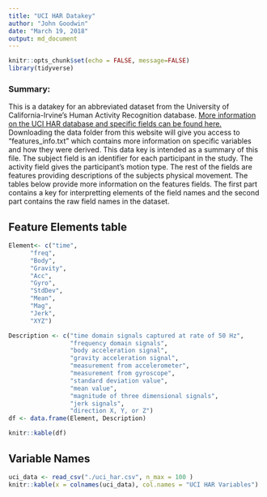 ```yaml
---
title: "UCI HAR Datakey"
author: "John Goodwin"
date: "March 19, 2018"
output: md_document
---
```


```r
knitr::opts_chunk$set(echo = FALSE, message=FALSE)
library(tidyverse)
```

### Summary:

This is a datakey for an abbreviated dataset from the University of California-Irvine's Human Activity Recognition database. [More information on the UCI HAR database and specific fields can be found here.](http://archive.ics.uci.edu/ml/datasets/Human+Activity+Recognition+Using+Smartphones) Downloading the data folder from this website will give you access to "features_info.txt" which contains more information on specific variables and how they were derived. This data key is intended as a summary of this file. The subject field is an identifier for each participant in the study. The activity field gives the participant's motion type. The rest of the fields are features providing descriptions of the subjects physical movement. The tables below provide more information on the features fields. The first part contains a key for interpretting elements of the field names and the second part contains the raw field names in the dataset.

## Feature Elements table 

```r
Element<- c("time",
      "freq",
      "Body",
      "Gravity",
      "Acc",
      "Gyro",
      "StdDev",
      "Mean",
      "Mag",
      "Jerk",
      "XYZ")

Description <- c("time domain signals captured at rate of 50 Hz",
                 "frequency domain signals",
                 "body acceleration signal",
                 "gravity acceleration signal",
                 "measurement from accelerometer",
                 "measurement from gyroscope",
                 "standard deviation value",
                 "mean value",
                 "magnitude of three dimensional signals",
                 "jerk signals",
                 "direction X, Y, or Z")
df <- data.frame(Element, Description)

knitr::kable(df)
```

## Variable Names

```r
uci_data <- read_csv("./uci_har.csv", n_max = 100 )
knitr::kable(x = colnames(uci_data), col.names = "UCI HAR Variables")
```

